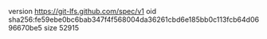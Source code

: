 version https://git-lfs.github.com/spec/v1
oid sha256:fe59ebe0bc6bab347f4f568004da36261cbd6e185bb0c113fcb64d0696670be5
size 52915
